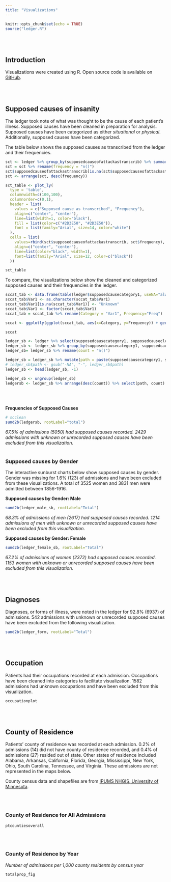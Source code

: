 ```yaml
---
title: "Visualizations"
---
```


```r
knitr::opts_chunk$set(echo = TRUE)
source("ledger.R")

```
<br/><br/>

## Introduction

Visualizations were created using R. Open source code is available on [GitHub](https://github.com/kmhuber/kmhuber.github.io).

<br/><br/>

## Supposed causes of insanity

The ledger took note of what was thought to be the cause of each patient's illness. Supposed causes have been cleaned in preparation for analysis. Supposed causes have been categorized as either *situational* or *physical*. Additionally, supposed causes have been categorized. 

The table below shows the supposed causes as transcribed from the ledger and their frequencies.

```r
sct <- ledger %>% group_by(supposedcauseofattackastranscrib) %>% summarize(n()) 
sct = sct %>% rename(frequency = "n()")
sct$supposedcauseofattackastranscrib[is.na(sct$supposedcauseofattackastranscrib)] <- "Unknown"
sct <- arrange(sct, desc(frequency))

sct_table <- plot_ly(
  type = 'table',
  columnwidth=c(100,100),
  columnorder=c(0,1),
  header = list(
    values = c("Supposed cause as transcribed", "Frequency"),
    align=c("center", "center"),
    line=list(width=1, color="black"),
    fill = list(color=c("#2D3E50", "#2D3E50")),
    font = list(family="Arial", size=14, color="white")
  ),
  cells = list(
    values=rbind(sct$supposedcauseofattackastranscrib, sct$frequency),
    align=c("center", "center"),
    line=list(color="black", width=1),
    font=list(family="Arial", size=12, color=c("black"))
  ))

sct_table

```

To compare, the visualizations below show the cleaned and categorized supposed causes and their frequencies in the ledger.

``` r
sccat_tab <- data.frame(table(ledger$supposedcausecategory1, useNA="always"), stringsAsFactors = FALSE)
sccat_tab$Var1 <- as.character(sccat_tab$Var1)
sccat_tab$Var1[is.na(sccat_tab$Var1)] <- "Unknown"
sccat_tab$Var1 <- factor(sccat_tab$Var1)
sccat_tab = sccat_tab %>% rename(Category = "Var1", Frequency="Freq")

sccat <- ggplotly(ggplot(sccat_tab, aes(x=Category, y=Frequency)) + geom_bar(stat="identity", fill="#2D3E50") + labs(x="Supposed Cause Category", title="Frequency of Supposed Cause Categories") + theme_classic())

sccat
```

``` r
ledger_sb <- ledger %>% select(supposedcausecategory1, supposedcausecleaned1, supposedcausecleaned2)
ledger_sb <- ledger_sb %>% group_by(supposedcausecategory1, supposedcausecleaned1, supposedcausecleaned2) %>% summarize(n()) 
ledger_sb= ledger_sb %>% rename(count = "n()")

ledger_sb = ledger_sb %>% mutate(path = paste(supposedcausecategory1, supposedcausecleaned1, supposedcausecleaned2, sep="-"))
# ledger_sb$path <- gsub("-NA", "-", ledger_sb$path)
ledger_sb <- head(ledger_sb, -1)

ledger_sb <- ungroup(ledger_sb)
ledgersb <- ledger_sb %>% arrange(desc(count)) %>% select(path, count)

```

<br/><br/>

**Frequencies of Supposed Causes**
``` r
# scclean
sund2b(ledgersb, rootLabel="total")
```
*67.5% of admissions (5050) had supposed causes recorded. 2429 admissions with unknown or unrecorded supposed causes have been excluded from this visualization.*
<br/><br/>

### Supposed causes by Gender
The interactive sunburst charts below show supposed causes by gender. Gender was missing for 1.6% (123) of admissions and have been excluded from these visualizations. A total of 3525 women and 3831 men were admitted between 1856-1916.

**Supposed causes by Gender: Male**
``` r
sund2b(ledger_male_sb, rootLabel="Total")
```
*68.3% of admissions of men (2617) had supposed causes recorded. 1214 admissions of men with unknown or unrecorded supposed causes have been excluded from this visualization.*

**Supposed causes by Gender: Female**
``` r
sund2b(ledger_female_sb, rootLabel="Total")
```
*67.2% of admissions of women (2372) had supposed causes recorded. 1153 women with unknown or unrecorded supposed causes have been excluded from this visualization.*

<br/><br/>

## Diagnoses
Diagnoses, or forms of illness, were noted in the ledger for 92.8% (6937) of admissions. 542 admissions with unknown or unrecorded supposed causes have been excluded from the following visualization.

``` r
sund2b(ledger_form, rootLabel="Total")
```

<br/><br/>
 
## Occupation
Patients had their occupations recorded at each admission. Occupations have been cleaned into categories to facilitate visualization. 1582 admissions had unknown occupations and have been excluded from this visualization. 

``` r
occupationplot
```

<br/><br/>

## County of Residence
Patients' county of residence was recorded at each admission. 0.2% of admissions (14) did not have county of residence recorded, and 0.4% of admissions (27) resided out of state. Other states of residence included Alabama, Arkansas, California, Florida, Georgia, Mississippi, New York, Ohio, South Carolina, Tennessee, and Virginia. These admissions are not represented in the maps below.

County census data and shapefiles are from [IPUMS NHGIS, University of Minnesota](www.nhgis.org). 

<br/><br/>

### County of Residence for All Admissions
``` r
ptcountiesoverall
```

<br/><br/>

### County of Residence by Year
*Number of admissions per 1,000 county residents by census year*
``` r
totalprop_fig
```


